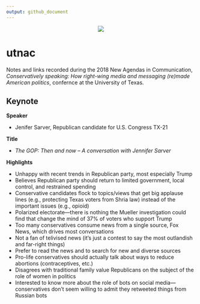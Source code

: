 ```yaml
---
output: github_document
---
```


<!-- README.md is generated from README.Rmd. Please edit that file -->

<p align="center"><img src="img/logo.png" /></p>

# utnac

Notes and links recorded during the 2018 New Agendas in Communication, *Conservatively speaking: How right-wing media and messaging (re)made American politics*, confernce at the University of Texas.

## Keynote

**Speaker**

+ Jenifer Sarver, Republican candidate for U.S. Congress TX-21

**Title**

+ *The GOP: Then and now -- A conversation with Jennifer Sarver*

**Highlights**

+ Unhappy with recent trends in Republican party, most especially Trump
+ Believes Republican party should return to limited government, local control, and restrained spending
+ Conservative candidates flock to topics/views that get big applause lines (e.g., protecting Texas voters from Shria law) instead of the important issues (e.g., opioid)
+ Polarized electorate---there is nothing the Mueller investigation could find that change the mind of 37% of voters who support Trump
+ Too many conservatives consume news from a single source, Fox News, which drives most conversations
+ Not a fan of telivised news (it's just a contest to say the most outlandish and far-right things) 
+ Prefer to read the news and to search for new and diverse sources
+ Pro-life conservatives should actually talk about ways to reduce abortions (contraceptives, etc.)
+ Disagrees with traditional family value Republicans on the subject of the role of women in politics
+ Interested to know more about the role of bots on social media---conservatives don't seem willing to admit they retweeted things from Russian bots
